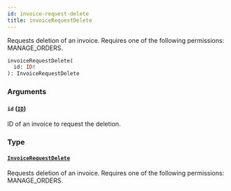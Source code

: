 ```yaml
---
id: invoice-request-delete
title: invoiceRequestDelete
---
```


Requests deletion of an invoice. Requires one of the following permissions: MANAGE_ORDERS.

```graphql
invoiceRequestDelete(
  id: ID!
): InvoiceRequestDelete
```

### Arguments

#### `id` ([`ID`](../../../developer/api-reference/scalars/id))

ID of an invoice to request the deletion.

### Type

#### [`InvoiceRequestDelete`](../../../developer/api-reference/objects/invoice-request-delete)

Requests deletion of an invoice. Requires one of the following permissions: MANAGE_ORDERS.
